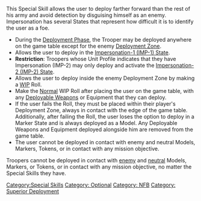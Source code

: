 {{n5-section-special-skills}}


This Special Skill allows the user to deploy farther forward than the rest of his army and avoid detection by disguising himself as an enemy. Impersonation has several States that represent how difficult it is to identify the user as a foe.

{{css_skillbox |purple| IMPERSONATION | DEPLOYMENT SKILL }}
{{skill-label | Optional, NFB, Superior Deployment. }}
{{effects}}
* During the [[Deployment Phase]], the Trooper may be deployed anywhere on the game table except for the enemy [[Deployment Zone]].
* Allows the user to deploy in the [[Impersonation State | Impersonation-1 (IMP-1) State]].
* '''Restriction''': Troopers whose Unit Profile indicates that they have Impersonation (IMP-2) may only deploy and activate the [[Impersonation State | Impersonation-2 (IMP-2) State]].
* Allows the user to deploy inside the enemy Deployment Zone by making a [[WIP]] Roll.
* Make the [[Normal]] WIP Roll after placing the user on the game table, with any [[Deployable Weapon]]s or Equipment that they can deploy.
* If the user fails the Roll, they must be placed within their player's Deployment Zone, always in contact with the edge of the game table. Additionally, after failing the Roll, the user loses the option to deploy in a Marker State and is always deployed as a Model. Any Deployable Weapons and Equipment deployed alongside him are removed from the game table.
* The user cannot be deployed in contact with enemy and neutral Models, Markers, Tokens, or in contact with any mission objective.
{{css_skillbox-end}}


{{Remember-start}}
Troopers cannot be deployed in contact with [[enemy]] and [[neutral]] Models, Markers, or Tokens, or in contact with any mission objective, no matter the Special Skills they have.
{{Remember-end}}



[[Category:Special Skills]]

<!-- Label and Trait categories. -->
[[Category: Optional ]]
[[Category: NFB ]]
[[Category: Superior Deployment ]]